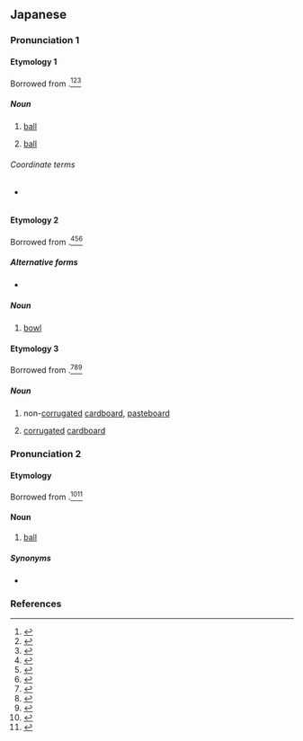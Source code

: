{{also|ホール|ポール}}
==Japanese==
{{DEFAULTSORT:ほおる'}}

===Pronunciation 1===
{{ja-pron|acc=0|acc_ref=DJR}}

====Etymology 1====
Borrowed from {{bor|ja|en|ball}}.<ref name="DJR">{{R:Daijirin}}</ref><ref name="DJS">{{R:Daijisen}}</ref><ref name="KDJ">{{R:Kokugo Dai Jiten}}</ref>

=====Noun=====
{{ja-noun}}

# [[ball]] {{gloss|sphere}}
#: {{ja-usex|勢いよく'''ボール'''を投げる|いきおい よく '''ボール''' を なげる|throw the '''ball''' with full force}}
# {{lb|ja|basebal}} [[ball]] {{gloss|pitch that falls outside the strike zone}}

======Coordinate terms======
* {{q|baseball}} {{ja-r|ストライク||[[strike]]}}

====Etymology 2====
Borrowed from {{bor|ja|en|bowl}}.<ref name="DJR">{{R:Daijirin}}</ref><ref name="DJS">{{R:Daijisen}}</ref><ref name="KDJ">{{R:Kokugo Dai Jiten}}</ref>

=====Alternative forms=====
* {{ja-r|ボウル}}

=====Noun=====
{{ja-noun}}

# [[bowl]]

====Etymology 3====
Borrowed from {{bor|ja|en|board}}.<ref name="DJR">{{R:Daijirin}}</ref><ref name="DJS">{{R:Daijisen}}</ref><ref name="KDJ">{{R:Kokugo Dai Jiten}}</ref>

=====Noun=====
{{ja-noun}}

# {{short for|ja|ボール紙|tr=bōru-gami|dot=:}} non-[[corrugated]] [[cardboard]], [[pasteboard]]
# {{short for|ja|段ボール|tr=danbōru|dot=:}} [[corrugated]] [[cardboard]]

===Pronunciation 2===
{{ja-pron|acc=1|acc_ref=DJR}}

====Etymology====
Borrowed from {{bor|ja|en|ball}}.<ref name="DJR">{{R:Daijirin}}</ref><ref name="DJS">{{R:Daijisen}}</ref>

====Noun====
{{ja-noun}}

# [[ball]] {{gloss|formal dance event}}

=====Synonyms=====
* {{ja-r|舞%踏%会|ぶ%とう%かい}}

===References===
<references/>